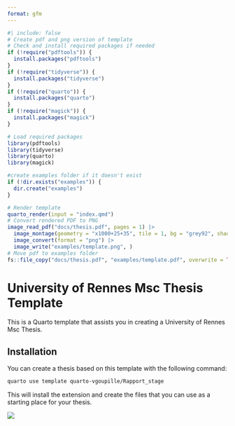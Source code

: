 ```yaml
---
format: gfm
---
```


<!-- README.md is generated from README.qmd. Please edit that file -->

```r
#| include: false
# Create pdf and png version of template
# Check and install required packages if needed
if (!require("pdftools")) {
  install.packages("pdftools")
}
if (!require("tidyverse")) {
  install.packages("tidyverse") 
}
if (!require("quarto")) {
  install.packages("quarto")
}
if (!require("magick")) {
  install.packages("magick")
}

# Load required packages
library(pdftools)
library(tidyverse)
library(quarto)
library(magick)

#create examples folder if it doesn't exist
if (!dir.exists("examples")) {
  dir.create("examples")
}

# Render template
quarto_render(input = "index.qmd")
# Convert rendered PDF to PNG
image_read_pdf("docs/thesis.pdf", pages = 1) |>
  image_montage(geometry = "x1000+25+35", tile = 1, bg = "grey92", shadow = TRUE) |>
  image_convert(format = "png") |>
  image_write("examples/template.png", )
# Move pdf to examples folder
fs::file_copy("docs/thesis.pdf", "examples/template.pdf", overwrite = TRUE)
```

# University of Rennes Msc Thesis Template

This is a Quarto template that assists you in creating a University of Rennes Msc Thesis. 

## Installation

You can create a thesis based on this template with the following command:

```bash
quarto use template quarto-vgoupille/Rapport_stage
```

This will install the extension and create the files that you can use as a starting place for your thesis.

[![](examples/template.png)](examples/template.pdf)

